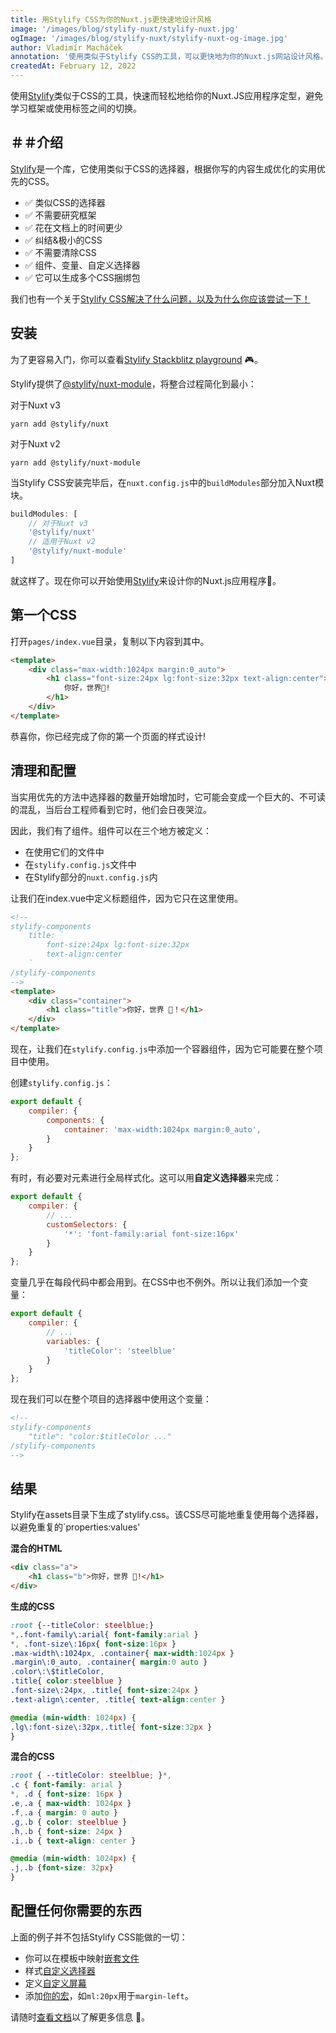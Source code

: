 ```yaml
---
title: 用Stylify CSS为你的Nuxt.js更快速地设计风格
image: '/images/blog/stylify-nuxt/stylify-nuxt.jpg'
ogImage: '/images/blog/stylify-nuxt/stylify-nuxt-og-image.jpg'
author: Vladimír Macháček
annotation: '使用类似于Stylify CSS的工具，可以更快地为你的Nuxt.js网站设计风格。'
createdAt: February 12, 2022
---
```


使用[Stylify](/)类似于CSS的工具，快速而轻松地给你的Nuxt.JS应用程序定型，避免学习框架或使用标签之间的切换。

## ＃＃介绍
[Stylify](/)是一个库，它使用类似于CSS的选择器，根据你写的内容生成优化的实用优先的CSS。

- ✅ 类似CSS的选择器
- ✅ 不需要研究框架
- ✅ 花在文档上的时间更少
- ✅ 纠结&极小的CSS
- ✅ 不需要清除CSS
- ✅ 组件、变量、自定义选择器
- ✅ 它可以生成多个CSS捆绑包

我们也有一个关于[Stylify CSS解决了什么问题，以及为什么你应该尝试一下！](/zh/docs/get-started/why-stylify-css)

## 安装
为了更容易入门，你可以查看[Stylify Stackblitz playground](https://stackblitz.com/edit/stylify-nuxtjs-template?file=pages%2Findex.vue) 🎮。

Stylify提供了[@stylify/nuxt-module](/zh/docs/nuxt-module)，将整合过程简化到最小：

对于Nuxt v3
```
yarn add @stylify/nuxt
```

对于Nuxt v2
```
yarn add @stylify/nuxt-module
```

当Stylify CSS安装完毕后，在`nuxt.config.js`中的`buildModules`部分加入Nuxt模块。

```javascript
buildModules: [
	// 对于Nuxt v3
	'@stylify/nuxt'
	// 适用于Nuxt v2
	'@stylify/nuxt-module'
]
```

就这样了。现在你可以开始使用[Stylify](/)来设计你的Nuxt.js应用程序🤩。

## 第一个CSS

打开`pages/index.vue`目录，复制以下内容到其中。

```html
<template>
	<div class="max-width:1024px margin:0_auto">
		<h1 class="font-size:24px lg:font-size:32px text-align:center">
			你好，世界🥳!
		</h1>
	</div>
</template>
```

恭喜你，你已经完成了你的第一个页面的样式设计!

## 清理和配置

当实用优先的方法中选择器的数量开始增加时，它可能会变成一个巨大的、不可读的混乱，当后台工程师看到它时，他们会日夜哭泣。

因此，我们有了组件。组件可以在三个地方被定义：
- 在使用它们的文件中
- 在`stylify.config.js`文件中
- 在Stylify部分的`nuxt.config.js`内

让我们在index.vue中定义标题组件，因为它只在这里使用。

```html
<!--
stylify-components
	title: `
		font-size:24px lg:font-size:32px
		text-align:center
	`
/stylify-components
-->
<template>
	<div class="container">
		<h1 class="title">你好，世界 🥳！</h1>
	</div>
</template>
```

现在，让我们在`stylify.config.js`中添加一个容器组件，因为它可能要在整个项目中使用。

创建`stylify.config.js`：

```javascript
export default {
	compiler: {
		components: {
			container: 'max-width:1024px margin:0_auto',
		}
	}
};
```

有时，有必要对元素进行全局样式化。这可以用**自定义选择器**来完成：

```javascript
export default {
	compiler: {
		// ...
		customSelectors: {
			'*': 'font-family:arial font-size:16px'
		}
	}
};
```

变量几乎在每段代码中都会用到。在CSS中也不例外。所以让我们添加一个变量：


```javascript
export default {
	compiler: {
		// ...
		variables: {
			'titleColor': 'steelblue'
		}
	}
};
```

现在我们可以在整个项目的选择器中使用这个变量：

```html
<!--
stylify-components
	"title": "color:$titleColor ..."
/stylify-components
-->
```

## 结果

Stylify在assets目录下生成了stylify.css。该CSS尽可能地重复使用每个选择器，以避免重复的`properties:values'


**混合的HTML**
```html
<div class="a">
	<h1 class="b">你好，世界 🥳!</h1>
</div>
```

**生成的CSS**
```css
:root {--titleColor: steelblue;}
*,.font-family\:arial{ font-family:arial }
*, .font-size\:16px{ font-size:16px }
.max-width\:1024px, .container{ max-width:1024px }
.margin\:0_auto, .container{ margin:0 auto }
.color\:\$titleColor,
.title{ color:steelblue }
.font-size\:24px, .title{ font-size:24px }
.text-align\:center, .title{ text-align:center }

@media (min-width: 1024px) {
.lg\:font-size\:32px,.title{ font-size:32px }
}
```

**混合的CSS**
```css
:root { --titleColor: steelblue; }*,
.c { font-family: arial }
*, .d { font-size: 16px }
.e,.a { max-width: 1024px }
.f,.a { margin: 0 auto }
.g,.b { color: steelblue }
.h,.b { font-size: 24px }
.i,.b { text-align: center }

@media (min-width: 1024px) {
.j,.b {font-size: 32px}
}
```

## 配置任何你需要的东西
上面的例子并不包括Stylify CSS能做的一切：
- 你可以在模板中映射[嵌套文件](/zh/docs/bundler#files-content-option)
- 样式[自定义选择器](/zh/docs/stylify/compiler#customselectors)
- 定义[自定义屏幕](/zh/docs/stylify/compiler#screens)
- 添加[你的宏](/zh/docs/stylify/compiler#macros)，如`ml:20px`用于`margin-left`。

请随时[查看文档](/zh/docs/get-started)以了解更多信息 💎。
